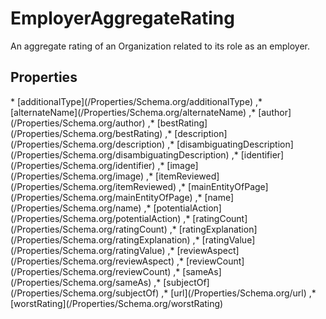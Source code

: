 # EmployerAggregateRating

An aggregate rating of an Organization related to its role as an employer.

## Properties

<Grid>
* [additionalType](/Properties/Schema.org/additionalType)
,* [alternateName](/Properties/Schema.org/alternateName)
,* [author](/Properties/Schema.org/author)
,* [bestRating](/Properties/Schema.org/bestRating)
,* [description](/Properties/Schema.org/description)
,* [disambiguatingDescription](/Properties/Schema.org/disambiguatingDescription)
,* [identifier](/Properties/Schema.org/identifier)
,* [image](/Properties/Schema.org/image)
,* [itemReviewed](/Properties/Schema.org/itemReviewed)
,* [mainEntityOfPage](/Properties/Schema.org/mainEntityOfPage)
,* [name](/Properties/Schema.org/name)
,* [potentialAction](/Properties/Schema.org/potentialAction)
,* [ratingCount](/Properties/Schema.org/ratingCount)
,* [ratingExplanation](/Properties/Schema.org/ratingExplanation)
,* [ratingValue](/Properties/Schema.org/ratingValue)
,* [reviewAspect](/Properties/Schema.org/reviewAspect)
,* [reviewCount](/Properties/Schema.org/reviewCount)
,* [sameAs](/Properties/Schema.org/sameAs)
,* [subjectOf](/Properties/Schema.org/subjectOf)
,* [url](/Properties/Schema.org/url)
,* [worstRating](/Properties/Schema.org/worstRating)

</Grid>

